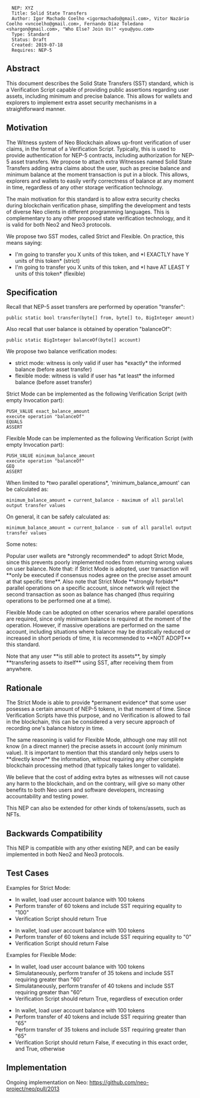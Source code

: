 <pre>
  NEP: XYZ
  Title: Solid State Transfers
  Author: Igor Machado Coelho <igormachado@gmail.com>, Vitor Nazário Coelho <vncoelho@gmail.com>, Fernando Díaz Toledano <shargon@gmail.com>, "Who Else? Join Us!" <you@you.com>
  Type: Standard
  Status: Draft
  Created: 2019-07-18
  Requires: NEP-5
</pre>

==Abstract==

This document describes the Solid State Transfers (SST) standard, which is a Verification Script
capable of providing public assertions regarding user assets, including minimum and precise balance.
This allows for wallets and explorers to implement extra asset security mechanisms in a straightforward manner.

==Motivation==

The Witness system of Neo Blockchain allows up-front verification of user claims, in the format of a Verification Script.
Typically, this is used to provide authentication for NEP-5 contracts, including authorization for NEP-5 asset transfers.
We propose to attach extra Witnesses named Solid State Transfers adding extra claims about the user, 
such as precise balance and minimum balance at the moment transaction is put in a block.
This allows, explorers and wallets to easily verify correctness of balance at any moment in time, regardless of any other
storage verification technology. 

The main motivation for this standard is to allow extra security checks during blockchain verification phase, simplifing the development
and tests of diverse Neo clients in different programming languages.
This is complementary to any other proposed state verification technology, and it is valid for both Neo2 and Neo3 protocols.

We propose two SST modes, called Strict and Flexible.
On practice, this means saying:

* I'm going to transfer you X units of this token, and *I EXACTLY have Y units of this token* (strict)
* I'm going to transfer you X units of this token, and *I have AT LEAST Y units of this token* (flexible)

==Specification==

Recall that NEP-5 asset transfers are performed by operation "transfer":

<pre>
public static bool transfer(byte[] from, byte[] to, BigInteger amount)
</pre>

Also recall that user balance is obtained by operation "balanceOf":

<pre>
public static BigInteger balanceOf(byte[] account)
</pre>

We propose two balance verification modes:
* strict mode: witness is only valid if user has *exactly* the informed balance (before asset transfer)
* flexible mode: witness is valid if user has *at least* the informed balance (before asset transfer)

Strict Mode can be implemented as the following Verification Script (with empty Invocation part):

<code>
PUSH_VALUE exact_balance_amount<br>
execute operation "balanceOf"<br>
EQUALS<br>
ASSERT<br>
</code>

Flexible Mode can be implemented as the following Verification Script (with empty Invocation part):

<code>
PUSH_VALUE minimum_balance_amount<br>
execute operation "balanceOf"<br>
GEQ<br>
ASSERT<br>
</code>

When limited to *two parallel operations*, 'minimum_balance_amount' can be calculated as:

<code>
minimum_balance_amount = current_balance - maximum of all parallel output transfer values
</code>

On general, it can be safely calculated as:

<code>
minimum_balance_amount = current_balance - sum of all parallel output transfer values
</code>

Some notes:

Popular user wallets are *strongly recommended* to adopt Strict Mode, since this prevents poorly implemented nodes
from returning wrong values on user balance. Note that: if Strict Mode is adopted, user transaction will **only be executed
if consensus nodes agree on the precise asset amount at that specific time**.
Also note that Strict Mode **strongly forbids** parallel operations on a specific account, since network will reject the second
transaction as soon as balance has changed (thus requiring operations to be performed one at a time).

Flexible Mode can be adopted on other scenarios where parallel operations are required, since only minimum balance is required
at the moment of the operation. However, if massive operations are performed on the same account, including situations where balance
may be drastically reduced or increased in short periods of time, it is recommended to **NOT ADOPT** this standard.

Note that any user **is still able to protect its assets**, by simply **transfering assets to itself** using SST, after receiving them from anywhere.

==Rationale==

The Strict Mode is able to provide *permanent evidence* that some user posesses a certain amount of NEP-5 tokens, in that moment of time.
Since Verification Scripts have this purpose, and no Verification is allowed to fail in the blockchain, this can be considered a very secure
approach of recording one's balance history in time.

The same reasoning is valid for Flexible Mode, although one may still not know (in a direct manner) the precise assets in account (only minimum value).
It is important to mention that this standard only helps users to **directly know** the information, without requiring any other complete blockchain processing
method (that typically takes longer to validate).

We believe that the cost of adding extra bytes as witnesses will not cause any harm to the blockchain, and on the contrary, will give so many other benefits 
to both Neo users and software developers, increasing accountability and testing power.

This NEP can also be extended for other kinds of tokens/assets, such as NFTs.

==Backwards Compatibility==

This NEP is compatible with any other existing NEP, and can be easily implemented in both Neo2 and Neo3 protocols.

==Test Cases==

Examples for Strict Mode:

* In wallet, load user account balance with 100 tokens
* Perform transfer of 60 tokens and include SST requiring equality to "100"
* Verification Script should return True

* In wallet, load user account balance with 100 tokens
* Perform transfer of 60 tokens and include SST requiring equality to "0"
* Verification Script should return False

Examples for Flexible Mode:

* In wallet, load user account balance with 100 tokens
* Simulataneously, perform transfer of 35 tokens and include SST requiring greater than "60"
* Simulataneously, perform transfer of 40 tokens and include SST requiring greater than "60"
* Verification Script should return True, regardless of execution order

* In wallet, load user account balance with 100 tokens
* Perform transfer of 40 tokens and include SST requiring greater than "65"
* Perform transfer of 35 tokens and include SST requiring greater than "65"
* Verification Script should return False, if executing in this exact order, and True, otherwise


==Implementation==

Ongoing implementation on Neo: https://github.com/neo-project/neo/pull/2013